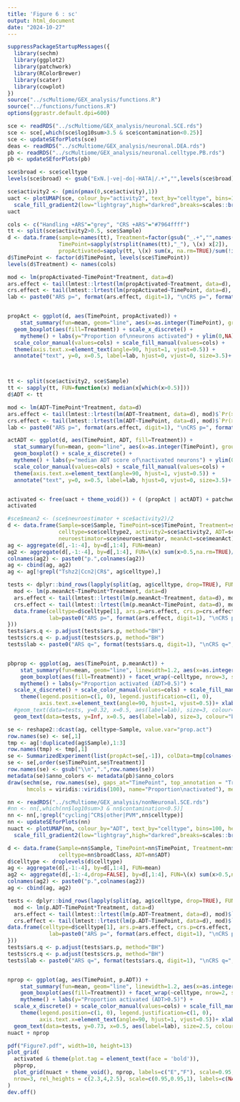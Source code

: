 ```yaml
---
title: 'Figure 6 : sc'
output: html_document
date: "2024-10-27"
---
```



```r
suppressPackageStartupMessages({
  library(sechm)
  library(ggplot2)
  library(patchwork)
  library(RColorBrewer)
  library(scater)
  library(cowplot)
})
source("../scMultiome/GEX_analysis/functions.R")
source("../functions/functions.R")
options(ggrastr.default.dpi=600)
```


```r
sce <- readRDS("../scMultiome/GEX_analysis/neuronal.SCE.rds")
sce <- sce[,which(sce$log10sum>3.5 & sce$contamination<0.25)]
sce <- updateSEforPlots(sce)
deas <- readRDS("../scMultiome/GEX_analysis/neuronal.DEA.rds")
pb <- readRDS("../scMultiome/GEX_analysis/neuronal.celltype.PB.rds")
pb <- updateSEforPlots(pb)

sce$broad <- sce$celltype
levels(sce$broad) <- gsub("ExN.|-ve|-do|-HATA|/.+","",levels(sce$broad))

sce$activity2 <- (pmin(pmax(0,sce$activity),1))
uact <- plotUMAP(sce, colour_by="activity2", text_by="celltype", bins=100, hex=TRUE, text_size=3.5, summary_fun=mean) + 
  scale_fill_gradient2(low="lightgray",high="darkred",breaks=scales::breaks_pretty(n = 3)) + labs(fill="ADT")
uact
```


```r
cols <- c("Handling +ARS"="grey", "CRS +ARS"="#7964ffff")
tt <- split(sce$activity2>0.5, sce$Sample)
d <- data.frame(sample=names(tt), Treatment=factor(gsub("_.+","",names(tt))),
                TimePoint=sapply(strsplit(names(tt),"_"), \(x) x[2]),
                propActivated=sapply(tt, \(x) sum(x, na.rm=TRUE)/sum(!is.na(x))))
d$TimePoint <- factor(d$TimePoint, levels(sce$TimePoint))
levels(d$Treatment) <- names(cols)

mod <- lm(propActivated~TimePoint*Treatment, data=d)
ars.effect <- tail(lmtest::lrtest(lm(propActivated~Treatment, data=d), mod)$`Pr(>Chisq)`,1)
crs.effect <- tail(lmtest::lrtest(lm(propActivated~TimePoint, data=d), mod)$`Pr(>Chisq)`,1)
lab <- paste0("ARS p=", format(ars.effect, digit=1), "\nCRS p=", format(crs.effect, digit=1))


propAct <- ggplot(d, aes(TimePoint, propActivated)) + 
    stat_summary(fun=mean, geom="line", aes(x=as.integer(TimePoint), group=Treatment, colour=Treatment), linewidth=1.2)  + 
  geom_boxplot(aes(fill=Treatment)) + scale_x_discrete() +
    mytheme() + labs(y="Proportion of\nneurons activated") + ylim(0,NA) +
  scale_color_manual(values=cols) + scale_fill_manual(values=cols) +
  theme(axis.text.x=element_text(angle=90, hjust=1, vjust=0.5)) +
  annotate("text", y=0, x=0.5, label=lab, hjust=0, vjust=0, size=3.5)+ xlab(NULL)



tt <- split(sce$activity2, sce$Sample)
tt <- sapply(tt, FUN=function(x) median(x[which(x>0.5)]))
d$ADT <- tt

mod <- lm(ADT~TimePoint*Treatment, data=d)
ars.effect <- tail(lmtest::lrtest(lm(ADT~Treatment, data=d), mod)$`Pr(>Chisq)`,1)
crs.effect <- tail(lmtest::lrtest(lm(ADT~TimePoint, data=d), mod)$`Pr(>Chisq)`,1)
lab <- paste0("ARS p=", format(ars.effect, digit=1), "\nCRS p=", format(crs.effect, digit=1))

actADT <- ggplot(d, aes(TimePoint, ADT, fill=Treatment)) + 
  stat_summary(fun=mean, geom="line", aes(x=as.integer(TimePoint), group=Treatment, colour=Treatment), linewidth=1.2)  + 
  geom_boxplot() + scale_x_discrete() +
  mytheme() + labs(y="median ADT score of\nactivated neurons") + ylim(0,NA) +
  scale_color_manual(values=cols) + scale_fill_manual(values=cols) +
  theme(axis.text.x=element_text(angle=90, hjust=1, vjust=0.5)) +
  annotate("text", y=0, x=0.5, label=lab, hjust=0, vjust=0, size=3.5)+ xlab(NULL)


activated <- free(uact + theme_void()) + ( (propAct | actADT) + patchwork::plot_layout(guides="collect") & theme(legend.position = "bottom")) + plot_annotation(tag_levels = "A")
activated
```

```r
#sce$mean2 <- (sce$neuroestimator + sce$activity2)/2
d <- data.frame(Sample=sce$Sample, TimePoint=sce$TimePoint, Treatment=sce$Treatment,
                celltype=sce$celltype2, activity2=sce$activity2, ADT=sce$ADT, activityScaled=sce$activityScaled,
                neuroestimator=sce$neuroestimator, meanAct=sce$meanAct)
ag <- aggregate(d[,-1:-4], by=d[,1:4], FUN=mean)
ag2 <- aggregate(d[,-1:-4], by=d[,1:4], FUN=\(x) sum(x>0.5,na.rm=TRUE)/length(x))[,-1:-4]
colnames(ag2) <- paste0("p.",colnames(ag2))
ag <- cbind(ag, ag2)
ag <- ag[!grepl("Tshz2|Ccn2|CR$", ag$celltype),]

tests <- dplyr::bind_rows(lapply(split(ag, ag$celltype, drop=TRUE), FUN=function(d){
  mod <- lm(p.meanAct~TimePoint*Treatment, data=d)
  ars.effect <- tail(lmtest::lrtest(lm(p.meanAct~Treatment, data=d), mod)$`Pr(>Chisq)`,1)
  crs.effect <- tail(lmtest::lrtest(lm(p.meanAct~TimePoint, data=d), mod)$`Pr(>Chisq)`,1)
  data.frame(celltype=d$celltype[1], ars.p=ars.effect, crs.p=crs.effect,
             lab=paste0("ARS p=", format(ars.effect, digit=1), "\nCRS p=", format(crs.effect, digit=1)))
}))
tests$ars.q <- p.adjust(tests$ars.p, method="BH")
tests$crs.q <- p.adjust(tests$crs.p, method="BH")
tests$lab <- paste0("ARS q=", format(tests$ars.q, digit=1), "\nCRS q=", format(tests$crs.q, digit=1))


pbprop <- ggplot(ag, aes(TimePoint, p.meanAct)) + 
    stat_summary(fun=mean, geom="line", linewidth=1.2, aes(x=as.integer(TimePoint), group=Treatment, colour=Treatment)) + 
    geom_boxplot(aes(fill=Treatment)) + facet_wrap(~celltype, nrow=3, scales="free_x") +
    mytheme() + labs(y="Proportion activated (ADT>0.5)") + 
  scale_x_discrete() + scale_color_manual(values=cols) + scale_fill_manual(values=cols) +
    theme(legend.position=c(1, 0), legend.justification=c(1, 0),
          axis.text.x=element_text(angle=90, hjust=1, vjust=0.5))+ xlab(NULL) +
  #geom_text(data=tests, y=0.32, x=0.5, aes(label=lab), size=3, colour="black", hjust=0, vjust=1)
  geom_text(data=tests, y=Inf, x=0.5, aes(label=lab), size=3, colour="black", hjust=0, vjust=1)
```

```r
se <- reshape2::dcast(ag, celltype~Sample, value.var="prop.act")
row.names(se) <- se[,1]
tmp <- ag[!duplicated(ag$Sample),1:3]
row.names(tmp) <- tmp[,1]
se <- SummarizedExperiment(list(propAct=se[,-1]), colData=tmp[colnames(se)[-1],])
se <- se[,order(se$TimePoint,se$Treatment)]
row.names(se) <- gsub("\\n",".",row.names(se))
metadata(se)$anno_colors <- metadata(pb)$anno_colors
draw(sechm(se, row.names(se), gaps_at="TimePoint", top_annotation = "Treatment",
      hmcols = viridis::viridis(100), name="Proportion\nactivated"), merge=TRUE)
```


```r
nn <- readRDS("../scMultiome/GEX_analysis/nonNeuronal.SCE.rds")
#nn <- nn[,which(nn$log10sum>3 & nn$contamination<0.5)]
nn <- nn[,!grepl("cycling|^CR$|other|PVM",nn$celltype)]
nn <- updateSEforPlots(nn)
nuact <- plotUMAP(nn, colour_by="ADT", text_by="celltype", bins=100, hex=TRUE, text_size=3.5, summary_fun=mean) + 
  scale_fill_gradient2(low="lightgray",high="darkred",breaks=scales::breaks_pretty(n = 3)) + labs(fill="ADT")

d <- data.frame(Sample=nn$Sample, TimePoint=nn$TimePoint, Treatment=nn$Treatment,
                celltype=nn$broadClass, ADT=nn$ADT)
d$celltype <- droplevels(d$celltype)
ag <- aggregate(d[,-1:-4], by=d[,1:4], FUN=mean)
ag2 <- aggregate(d[,-1:-4,drop=FALSE], by=d[,1:4], FUN=\(x) sum(x>0.5,na.rm=TRUE)/length(x))[,-1:-4,drop=FALSE]
colnames(ag2) <- paste0("p.",colnames(ag2))
ag <- cbind(ag, ag2)

tests <- dplyr::bind_rows(lapply(split(ag, ag$celltype, drop=TRUE), FUN=function(d){
  mod <- lm(p.ADT~TimePoint*Treatment, data=d)
  ars.effect <- tail(lmtest::lrtest(lm(p.ADT~Treatment, data=d), mod)$`Pr(>Chisq)`,1)
  crs.effect <- tail(lmtest::lrtest(lm(p.ADT~TimePoint, data=d), mod)$`Pr(>Chisq)`,1)
data.frame(celltype=d$celltype[1], ars.p=ars.effect, crs.p=crs.effect,
             lab=paste0("ARS p=", format(ars.effect, digit=1), "\nCRS p=", format(crs.effect, digit=1)))
}))
tests$ars.q <- p.adjust(tests$ars.p, method="BH")
tests$crs.q <- p.adjust(tests$crs.p, method="BH")
tests$lab <- paste0("ARS q=", format(tests$ars.q, digit=1), "\nCRS q=", format(tests$crs.q, digit=1))


nprop <- ggplot(ag, aes(TimePoint, p.ADT)) + 
    stat_summary(fun=mean, geom="line", linewidth=1.2, aes(x=as.integer(TimePoint), group=Treatment, colour=Treatment)) + 
    geom_boxplot(aes(fill=Treatment)) + facet_wrap(~celltype, nrow=2, scales="free_x") +
    mytheme() + labs(y="Proportion activated (ADT>0.5)") + 
  scale_x_discrete() + scale_color_manual(values=cols) + scale_fill_manual(values=cols) +
    theme(legend.position=c(1, 0), legend.justification=c(1, 0),
          axis.text.x=element_text(angle=90, hjust=1, vjust=0.5))+ xlab(NULL) +
  geom_text(data=tests, y=0.73, x=0.5, aes(label=lab), size=2.5, colour="black", hjust=0, vjust=1)
nuact + nprop
```



```r
pdf("Figure7.pdf", width=10, height=13)
plot_grid(
  activated & theme(plot.tag = element_text(face = 'bold')),
  pbprop,
  plot_grid(nuact + theme_void(), nprop, labels=c("E","F"), scale=0.95, nrow=1),
  nrow=3, rel_heights = c(2.3,4,2.5), scale=c(0.95,0.95,1), labels=c(NA, "D", NA)
)
dev.off()
```
